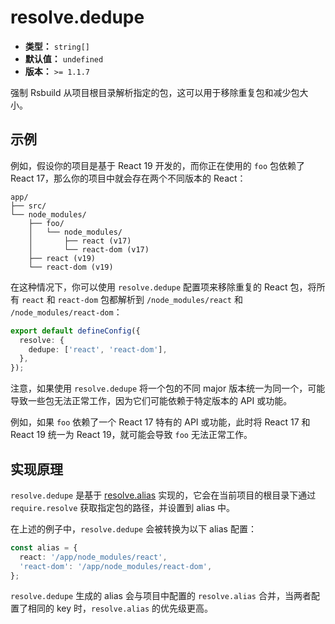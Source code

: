 # resolve.dedupe

- **类型：** `string[]`
- **默认值：** `undefined`
- **版本：** `>= 1.1.7`

强制 Rsbuild 从项目根目录解析指定的包，这可以用于移除重复包和减少包大小。

## 示例

例如，假设你的项目是基于 React 19 开发的，而你正在使用的 `foo` 包依赖了 React 17，那么你的项目中就会存在两个不同版本的 React：

```
app/
├── src/
└── node_modules/
    ├── foo/
    │   └── node_modules/
    │       ├── react (v17)
    │       └── react-dom (v17)
    ├── react (v19)
    └── react-dom (v19)
```

在这种情况下，你可以使用 `resolve.dedupe` 配置项来移除重复的 React 包，将所有 `react` 和 `react-dom` 包都解析到 `/node_modules/react` 和 `/node_modules/react-dom`：

```ts title="rsbuild.config.ts"
export default defineConfig({
  resolve: {
    dedupe: ['react', 'react-dom'],
  },
});
```

注意，如果使用 `resolve.dedupe` 将一个包的不同 major 版本统一为同一个，可能导致一些包无法正常工作，因为它们可能依赖于特定版本的 API 或功能。

例如，如果 `foo` 依赖了一个 React 17 特有的 API 或功能，此时将 React 17 和 React 19 统一为 React 19，就可能会导致 `foo` 无法正常工作。

## 实现原理

`resolve.dedupe` 是基于 [resolve.alias](/config/resolve/alias) 实现的，它会在当前项目的根目录下通过 `require.resolve` 获取指定包的路径，并设置到 alias 中。

在上述的例子中，`resolve.dedupe` 会被转换为以下 alias 配置：

```ts
const alias = {
  react: '/app/node_modules/react',
  'react-dom': '/app/node_modules/react-dom',
};
```

`resolve.dedupe` 生成的 alias 会与项目中配置的 `resolve.alias` 合并，当两者配置了相同的 key 时，`resolve.alias` 的优先级更高。
